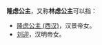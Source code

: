'''隆虑公主'''，又称'''林虑公主'''可以指：
*[[隆虑公主_(西汉)|隆虑公主 (西汉)]]，汉景帝女。
*[[刘迎|刘迎]]，汉明帝女。

{{Disambig|Cat=公主封号消歧义}}
